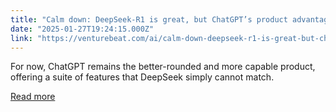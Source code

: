 ```yaml
---
title: "Calm down: DeepSeek-R1 is great, but ChatGPT’s product advantage is far from over"
date: "2025-01-27T19:24:15.000Z"
link: "https://venturebeat.com/ai/calm-down-deepseek-r1-is-great-but-chatgpts-product-advantage-is-far-from-over/"
---
```


For now, ChatGPT remains the better-rounded and more capable product, offering a suite of features that DeepSeek simply cannot match.

[Read more](https://venturebeat.com/ai/calm-down-deepseek-r1-is-great-but-chatgpts-product-advantage-is-far-from-over/)
